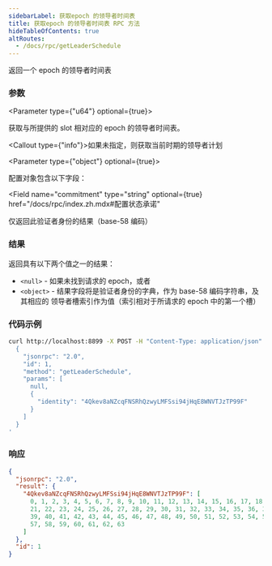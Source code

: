 ```yaml
---
sidebarLabel: 获取epoch 的领导者时间表
title: 获取epoch 的领导者时间表 RPC 方法
hideTableOfContents: true
altRoutes:
  - /docs/rpc/getLeaderSchedule
---
```


返回一个 epoch 的领导者时间表

<DocSideBySide>

<DocLeftSide>

### 参数

<Parameter type={"u64"} optional={true}>

  获取与所提供的 slot 相对应的 epoch 的领导者时间表。

<Callout type={"info"}>如果未指定，则获取当前时期的领导者计划</Callout>

</Parameter>

<Parameter type={"object"} optional={true}>

配置对象包含以下字段：

<Field
  name="commitment"
  type="string"
  optional={true}
  href="/docs/rpc/index.zh.mdx#配置状态承诺"
></Field>

<Field name="identity" type="string" optional={true}>
  仅返回此验证者身份的结果（base-58 编码）
</Field>

</Parameter>

### 结果

返回具有以下两个值之一的结果：

- `<null>` - 如果未找到请求的 epoch，或者
- `<object>` - 结果字段将是验证者身份的字典，作为 base-58 编码字符串，及其相应的
  领导者槽索引作为值（索引相对于所请求的 epoch 中的第一个槽）

</DocLeftSide>

<DocRightSide>

### 代码示例

```bash
curl http://localhost:8899 -X POST -H "Content-Type: application/json" -d '
  {
    "jsonrpc": "2.0",
    "id": 1,
    "method": "getLeaderSchedule",
    "params": [
      null,
      {
        "identity": "4Qkev8aNZcqFNSRhQzwyLMFSsi94jHqE8WNVTJzTP99F"
      }
    ]
  }
'
```

### 响应

```json
{
  "jsonrpc": "2.0",
  "result": {
    "4Qkev8aNZcqFNSRhQzwyLMFSsi94jHqE8WNVTJzTP99F": [
      0, 1, 2, 3, 4, 5, 6, 7, 8, 9, 10, 11, 12, 13, 14, 15, 16, 17, 18, 19, 20,
      21, 22, 23, 24, 25, 26, 27, 28, 29, 30, 31, 32, 33, 34, 35, 36, 37, 38,
      39, 40, 41, 42, 43, 44, 45, 46, 47, 48, 49, 50, 51, 52, 53, 54, 55, 56,
      57, 58, 59, 60, 61, 62, 63
    ]
  },
  "id": 1
}
```

</DocRightSide>
</DocSideBySide>
